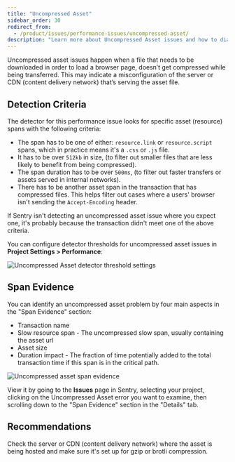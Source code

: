 ```yaml
---
title: "Uncompressed Asset"
sidebar_order: 30
redirect_from:
  - /product/issues/performance-issues/uncompressed-asset/
description: "Learn more about Uncompressed Asset issues and how to diagnose and fix them."
---
```


Uncompressed asset issues happen when a file that needs to be downloaded in order to load a browser page, doesn’t get compressed while being transferred. This may indicate a misconfiguration of the server or CDN (content delivery network) that’s serving the asset file.

## Detection Criteria

The detector for this performance issue looks for specific asset (resource) spans with the following criteria:

- The span has to be one of either: `resource.link` or `resource.script` spans, which in practice means it's a `.css` or `.js` file.
- It has to be over `512kb` in size, (to filter out smaller files that are less likely to benefit from being compressed).
- The span duration has to be over `500ms`, (to filter out faster transfers or assets served in internal networks).
- There has to be another asset span in the transaction that has compressed files. This helps filter out cases where a users' browser isn't sending the `Accept-Encoding` header.

If Sentry isn't detecting an uncompressed asset issue where you expect one, it's probably because the transaction didn't meet one of the above criteria.

You can configure detector thresholds for uncompressed asset issues in **Project Settings > Performance**:

![Uncompressed Asset detector threshold settings](uncompressed-asset-detector-settings.png)

## Span Evidence

You can identify an uncompressed asset problem by four main aspects in the "Span Evidence" section:

- Transaction name
- Slow resource span - The uncompressed slow span, usually containing the asset url
- Asset size
- Duration impact - The fraction of time potentially added to the total transaction time if this span is in the critical path.

![Uncompressed asset span evidence](span-evidence.png)

View it by going to the **Issues** page in Sentry, selecting your project, clicking on the Uncompressed Asset error you want to examine, then scrolling down to the "Span Evidence" section in the "Details" tab.

## Recommendations

Check the server or CDN (content delivery network) where the asset is being hosted and make sure it's set up for gzip or brotli compression.
